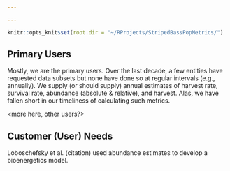 ```yaml
---

---
```


<!-- data customers -->

```r

knitr::opts_knit$set(root.dir = "~/RProjects/StripedBassPopMetrics/")

```

## Primary Users

Mostly, we are the primary users. Over the last decade, a few entities have requested data subsets but none have done so at regular intervals (e.g., annually). We supply (or should supply) annual estimates of harvest rate, survival rate, abundance (absolute & relative), and harvest. Alas, we have fallen short in our timeliness of calculating such metrics.

<more here, other users?>

## Customer (User) Needs

Loboschefsky et al. (citation) used abundance estimates to develop a bioenergetics model.

<!-- Pascale Goertler migration study -->


